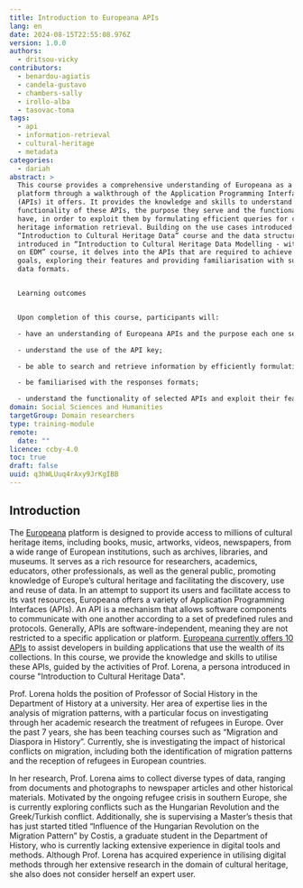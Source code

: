 ```yaml
---
title: Introduction to Europeana APIs
lang: en
date: 2024-08-15T22:55:08.976Z
version: 1.0.0
authors:
  - dritsou-vicky
contributors:
  - benardou-agiatis
  - candela-gustavo
  - chambers-sally
  - irollo-alba
  - tasovac-toma
tags:
  - api
  - information-retrieval
  - cultural-heritage
  - metadata
categories:
  - dariah
abstract: >
  This course provides a comprehensive understanding of Europeana as a digital
  platform through a walkthrough of the Application Programming Interfaces
  (APIs) it offers. It provides the knowledge and skills to understand the
  functionality of these APIs, the purpose they serve and the functionality they
  have, in order to exploit them by formulating efficient queries for cultural
  heritage information retrieval. Building on the use cases introduced in
  “Introduction to Cultural Heritage Data” course and the data structure
  introduced in “Introduction to Cultural Heritage Data Modelling - with a focus
  on EDM” course, it delves into the APIs that are required to achieve such
  goals, exploring their features and providing familiarisation with supported
  data formats.


  Learning outcomes


  Upon completion of this course, participants will: 

  - have an understanding of Europeana APIs and the purpose each one serves; 

  - understand the use of the API key; 

  - be able to search and retrieve information by efficiently formulating queries and handling responses; 

  - be familiarised with the responses formats;

  - understand the functionality of selected APIs and exploit their features.
domain: Social Sciences and Humanities
targetGroup: Domain researchers
type: training-module
remote:
  date: ""
licence: ccby-4.0
toc: true
draft: false
uuid: q3hWLUuq4rAxy9JrKgIBB
---
```

## Introduction

The [Europeana](https://www.europeana.eu/) platform is designed to provide access to millions of cultural heritage items, including books, music, artworks, videos, newspapers, from a wide range of European institutions, such as archives, libraries, and museums. It serves as a rich resource for researchers, academics, educators, other professionals, as well as  the general public, promoting knowledge of Europe’s cultural heritage and facilitating the discovery, use and reuse of data.  In an attempt to support its users and facilitate access to its vast resources, Europeana offers a variety of Application Programming Interfaces (APIs). An API is a mechanism that allows software components to communicate with one another according to a set of predefined rules and protocols. Generally, APIs are software-independent, meaning they are not restricted to a specific application or platform. [Europeana currently offers 10 APIs](https://europeana.atlassian.net/wiki/spaces/EF/pages/2385313793/Europeana+APIs+Documentation) to assist developers in building applications that use the wealth of its collections. In this course, we provide the knowledge and skills to utilise these APIs, guided by the activities of Prof. Lorena, a persona introduced in course "Introduction to Cultural Heritage Data".    

Prof. Lorena holds the position of Professor of Social History in the Department of History at a university. Her area of expertise lies in the analysis of migration patterns, with a particular focus on investigating through her academic research the treatment of refugees in Europe. Over the past 7 years, she has been teaching courses such as “Migration and Diaspora in History”. Currently, she is investigating the impact of historical conflicts on migration, including both the identification of migration patterns and the reception of refugees in European countries. 



In her research, Prof. Lorena aims to collect diverse types of data, ranging from documents and photographs to newspaper articles and other historical materials. Motivated by the ongoing refugee crisis in southern Europe, she is currently exploring conflicts such as the Hungarian Revolution and the Greek/Turkish conflict. Additionally, she is supervising a Master’s thesis that has just started titled “Influence of the Hungarian Revolution on the Migration Pattern” by Costis, a graduate student in the Department of History, who is currently lacking extensive experience in digital tools and methods. Although Prof. Lorena has acquired experience in utilising digital methods through her extensive research in the domain of cultural heritage, she also does not consider herself an expert user.
